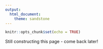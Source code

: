 ```yaml
---
output: 
  html_document:
    theme: sandstone
---
```


```r
knitr::opts_chunk$set(echo = TRUE)
```

Still constructing this page - come back later!
